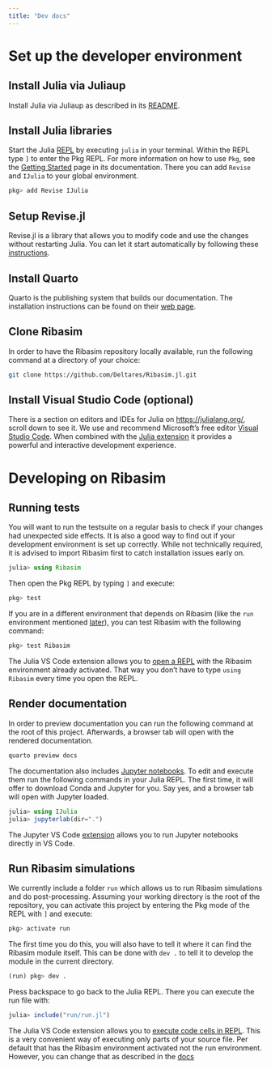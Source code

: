 ```yaml
---
title: "Dev docs"
---
```


# Set up the developer environment

## Install Julia via Juliaup

Install Julia via Juliaup as described in its [README](https://github.com/JuliaLang/juliaup#installation).

## Install Julia libraries

Start the Julia [REPL](https://en.wikipedia.org/wiki/Read%E2%80%93eval%E2%80%93print_loop) by executing `julia` in your terminal.
Within the REPL type `]` to enter the Pkg REPL.
For more information on how to use `Pkg`, see the [Getting Started](https://pkgdocs.julialang.org/v1/getting-started/) page in its documentation.
There you can add `Revise` and `IJulia` to your global environment.

```julia
pkg> add Revise IJulia
```

## Setup Revise.jl

Revise.jl is a library that allows you to modify code and use the changes without restarting Julia. 
You can let it start automatically by following these [instructions](https://timholy.github.io/Revise.jl/stable/config/#Using-Revise-by-default-1).

## Install Quarto

Quarto is the publishing system that builds our documentation.
The installation instructions can be found on their [web page](https://quarto.org/docs/get-started/).

## Clone Ribasim

In order to have the Ribasim repository locally available, run the following command at a directory of your choice:

```bash
git clone https://github.com/Deltares/Ribasim.jl.git
```


## Install Visual Studio Code (optional)

There is a section on editors and IDEs for Julia on <https://julialang.org/>, scroll down to see it. 
We use and recommend Microsoft's free editor [Visual Studio Code](https://code.visualstudio.com/). 
When combined with the [Julia extension](https://www.julia-vscode.org/) it provides a powerful and interactive development experience.



# Developing on Ribasim

## Running tests

You will want to run the testsuite on a regular basis to check if your changes had unexpected side effects.
It is also a good way to find out if your development environment is set up correctly.
While not technically required, it is advised to import Ribasim first to catch installation issues early on.

```julia
julia> using Ribasim
```

Then open the Pkg REPL by typing `]` and execute:

```julia
pkg> test
```

If you are in a different environment that depends on Ribasim (like the `run` environment mentioned [later](./developer.html#run-ribasim-simulations)), you can test Ribasim with the following command:

```julia
pkg> test Ribasim
```

:::{.callout-tip}
The Julia VS Code extension allows you to [open a REPL](https://www.julia-vscode.org/docs/stable/userguide/runningcode/#The-Julia-REPL) with the Ribasim environment already activated.
That way you don't have to type `using Ribasim` every time you open the REPL.
:::

## Render documentation

In order to preview documentation you can run the following command at the root of this project.
Afterwards, a browser tab will open with the rendered documentation.

```bash
quarto preview docs
```

The documentation also includes [Jupyter notebooks](https://jupyter.org/).
To edit and execute them run the following commands in your Julia REPL.
The first time, it will offer to download Conda and Jupyter for you.
Say yes, and a browser tab will open with Jupyter loaded.

```julia
julia> using IJulia
julia> jupyterlab(dir=".")
```

:::{.callout-tip}
The Jupyter VS Code [extension](https://marketplace.visualstudio.com/items?itemName=ms-toolsai.jupyter) allows you to run Jupyter notebooks directly in VS Code.
:::

## Run Ribasim simulations

We currently include a folder `run` which allows us to run Ribasim simulations and do post-processing.
Assuming your working directory is the root of the repository,
you can activate this project by entering the Pkg mode of the REPL with `]` and execute:

```julia
pkg> activate run
```

The first time you do this, you will also have to tell it where it can find the Ribasim module itself.
This can be done with `dev .` to tell it to develop the module in the current directory.

```julia
(run) pkg> dev .
```


Press backspace to go back to the Julia REPL.
There you can execute the run file with:
```julia
julia> include("run/run.jl")
```

:::{.callout-tip}
The Julia VS Code extension allows you to [execute code cells in REPL](https://www.julia-vscode.org/docs/stable/userguide/runningcode/#Running-code-in-the-Julia-REPL).
This is a very convenient way of executing only parts of your source file.
Per default that has the Ribasim environment activated not the run environment.
However, you can change that as described in the [docs](https://www.julia-vscode.org/docs/stable/userguide/env/#Julia-Environments)
:::
